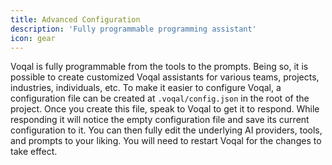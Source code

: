 ```yaml
---
title: Advanced Configuration
description: 'Fully programmable programming assistant'
icon: gear
---
```


Voqal is fully programmable from the tools to the prompts. Being so, it is possible to create customized
Voqal assistants for various teams, projects, industries, individuals, etc. To make it easier to configure Voqal,
a configuration file can be created at `.voqal/config.json` in the root of the project. Once you create this file,
speak to Voqal to get it to respond. While responding it will notice the empty configuration file and save its
current configuration to it. You can then fully edit the underlying AI providers, tools, and prompts to your liking.
You will need to restart Voqal for the changes to take effect.